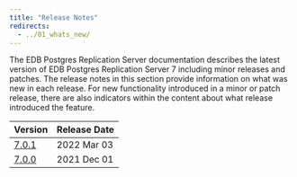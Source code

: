 ```yaml
---
title: "Release Notes"
redirects:
  - ../01_whats_new/
---
```



The EDB Postgres Replication Server documentation describes the latest version of EDB Postgres Replication Server 7 including minor releases and patches. The release notes in this section provide information on what was new in each release. For new functionality introduced in a minor or patch release, there are also indicators within the content about what release introduced the feature.

| Version | Release Date | 
| ------- | ------------ | 
| [7.0.1](19_eprs_rel_notes_7.0.1) | 2022 Mar 03 |
| [7.0.0](20_eprs_rel_notes_7.0.0) | 2021 Dec 01|
